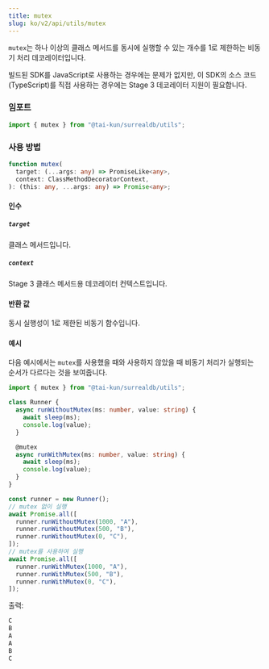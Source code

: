 ```yaml
---
title: mutex
slug: ko/v2/api/utils/mutex
---
```



`mutex`는 하나 이상의 클래스 메서드를 동시에 실행할 수 있는 개수를 1로 제한하는 비동기 처리 데코레이터입니다.

<Aside type="caution">
  빌드된 SDK를 JavaScript로 사용하는 경우에는 문제가 없지만, 이 SDK의 소스 코드(TypeScript)를 직접 사용하는 경우에는 Stage 3 데코레이터 지원이 필요합니다.
</Aside>

### 임포트

```ts
import { mutex } from "@tai-kun/surrealdb/utils";
```

### 사용 방법

```ts
function mutex(
  target: (...args: any) => PromiseLike<any>,
  context: ClassMethodDecoratorContext,
): (this: any, ...args: any) => Promise<any>;
```

#### 인수

##### `target`

클래스 메서드입니다.

##### `context`

Stage 3 클래스 메서드용 데코레이터 컨텍스트입니다.

#### 반환 값

동시 실행성이 1로 제한된 비동기 함수입니다.

#### 예시

다음 예시에서는 `mutex`를 사용했을 때와 사용하지 않았을 때 비동기 처리가 실행되는 순서가 다르다는 것을 보여줍니다.

```ts
import { mutex } from "@tai-kun/surrealdb/utils";

class Runner {
  async runWithoutMutex(ms: number, value: string) {
    await sleep(ms);
    console.log(value);
  }

  @mutex
  async runWithMutex(ms: number, value: string) {
    await sleep(ms);
    console.log(value);
  }
}

const runner = new Runner();
// mutex 없이 실행
await Promise.all([
  runner.runWithoutMutex(1000, "A"),
  runner.runWithoutMutex(500, "B"),
  runner.runWithoutMutex(0, "C"),
]);
// mutex를 사용하여 실행
await Promise.all([
  runner.runWithMutex(1000, "A"),
  runner.runWithMutex(500, "B"),
  runner.runWithMutex(0, "C"),
]);
```

출력:

```js
C
B
A
A
B
C
```
